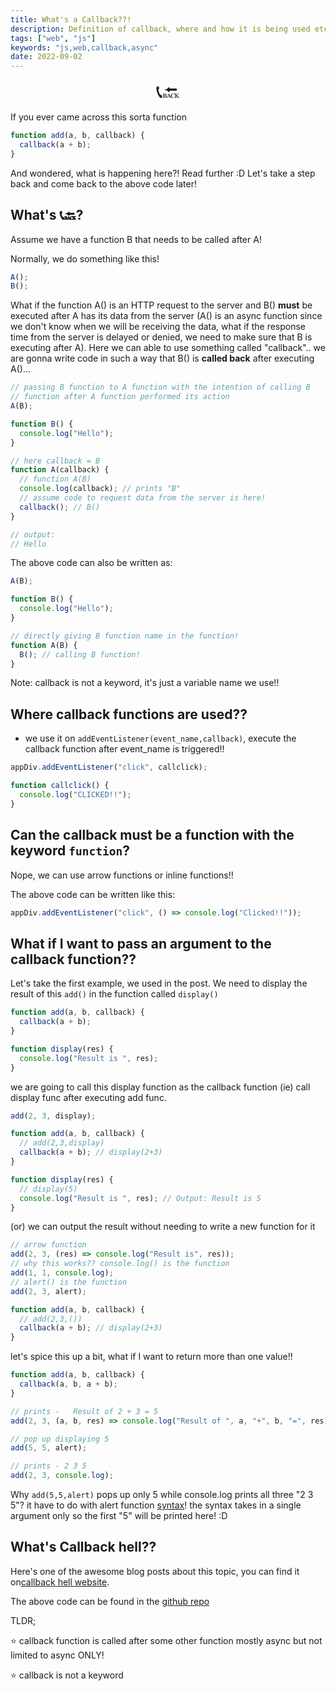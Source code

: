 ```yaml
---
title: What's a Callback??!
description: Definition of callback, where and how it is being used etc!
tags: ["web", "js"]
keywords: "js,web,callback,async"
date: 2022-09-02
---
```


<div style="text-align:center;font-size:30px">📞🔙</div>

If you ever came across this sorta function

```js
function add(a, b, callback) {
  callback(a + b);
}
```

And wondered, what is happening here?! Read further :D
Let's take a step back and come back to the above code later!

## What's 📞🔙?<br />

Assume we have a function B that needs to be called after A!

Normally, we do something like this!

```js
A();
B();
```

What if the function A() is an HTTP request to the server and B() **must** be executed after A has its data from the server (A() is an async function since we don't know when we will be receiving the data, what if the response time from the server is delayed or denied, we need to make sure that B is executing after A). Here we can able to use something called "callback".. we are gonna write code in such a way that B() is **called back** after executing A()...

```js
// passing B function to A function with the intention of calling B
// function after A function performed its action
A(B);

function B() {
  console.log("Hello");
}

// here callback = B
function A(callback) {
  // function A(B)
  console.log(callback); // prints "B"
  // assume code to request data from the server is here!
  callback(); // B()
}

// output:
// Hello
```

The above code can also be written as:

```js
A(B);

function B() {
  console.log("Hello");
}

// directly giving B function name in the function!
function A(B) {
  B(); // calling B function!
}
```

Note: callback is not a keyword, it's just a variable name we use!!

## Where callback functions are used??<br />

- we use it on `addEventListener(event_name,callback)`, execute the callback function after event_name is triggered!!

```js
appDiv.addEventListener("click", callclick);

function callclick() {
  console.log("CLICKED!!");
}
```

## Can the callback must be a function with the keyword `function`?<br />

Nope, we can use arrow functions or inline functions!!

The above code can be written like this:

```js
appDiv.addEventListener("click", () => console.log("Clicked!!"));
```

## What if I want to pass an argument to the callback function??<br />

Let's take the first example, we used in the post. We need to display the result of this
`add()` in the function called `display()`

```js
function add(a, b, callback) {
  callback(a + b);
}

function display(res) {
  console.log("Result is ", res);
}
```

we are going to call this display function as the callback function (ie) call display func after executing add func.

```js
add(2, 3, display);

function add(a, b, callback) {
  // add(2,3,display)
  callback(a + b); // display(2+3)
}

function display(res) {
  // display(5)
  console.log("Result is ", res); // Output: Result is 5
}
```

(or) we can output the result without needing to write a new function for it

```js
// arrow function
add(2, 3, (res) => console.log("Result is", res));
// why this works?? console.log() is the function
add(1, 1, console.log);
// alert() is the function
add(2, 3, alert);

function add(a, b, callback) {
  // add(2,3,())
  callback(a + b); // display(2+3)
}
```

let's spice this up a bit, what if I want to return more than one value!!

```js
function add(a, b, callback) {
  callback(a, b, a + b);
}

// prints -   Result of 2 + 3 = 5
add(2, 3, (a, b, res) => console.log("Result of ", a, "+", b, "=", res));

// pop up displaying 5
add(5, 5, alert);

// prints - 2 3 5
add(2, 3, console.log);
```

Why `add(5,5,alert)` pops up only 5 while console.log prints all three "2 3 5"? it have to do with alert function <a href="https://developer.mozilla.org/en-US/docs/Web/API/Window/alert" class="ahrefmd">syntax</a>! the syntax takes in a single argument only so the first "5" will be printed here! :D

## What's Callback hell??<br />

Here's one of the awesome blog posts about this topic, you can find it on<a href="http://callbackhell.com/" class="ahrefmd">callback hell website</a>.

The above code can be found in the <a href="https://github.com/mystica2000/callback-demo.git" class="ahrefmd">github repo</a>

TLDR;

⭐ callback function is called after some other function mostly async but not limited to async ONLY!

⭐ callback is not a keyword
